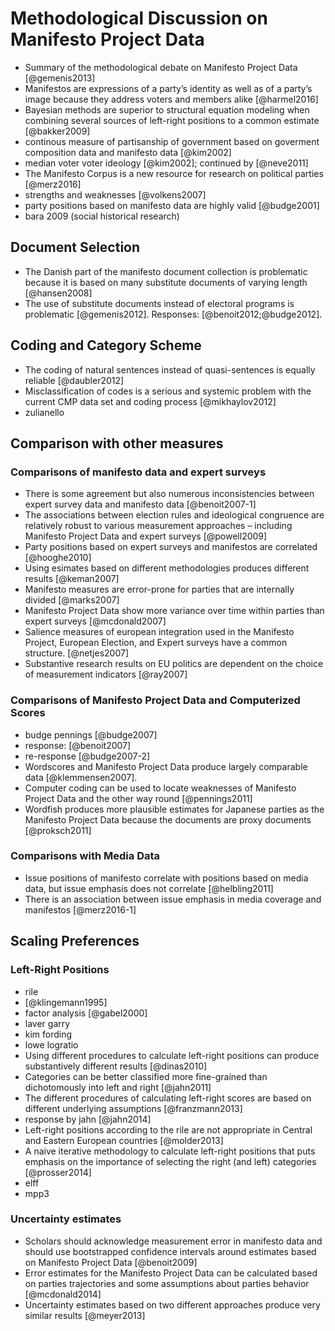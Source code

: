 # Methodological Discussion on Manifesto Project Data


* Summary of the methodological debate on Manifesto Project Data [@gemenis2013]
* Manifestos are expressions of a party's identity as well as of a party's image because they address voters and members alike [@harmel2016]
* Bayesian methods are superior to structural equation modeling when combining several sources of left-right positions to a common estimate [@bakker2009]
* continous measure of partisanship of government based on goverment composition data and manifesto data [@kim2002]
* median voter voter ideology [@kim2002]; continued by [@neve2011]
* The Manifesto Corpus is a new resource for research on political parties [@merz2016]
* strengths and weaknesses [@volkens2007]
* party positions based on manifesto data are highly valid [@budge2001]
* bara 2009 (social historical research)

## Document Selection

* The Danish part of the manifesto document collection is problematic because it is based on many substitute documents of varying length [@hansen2008]
* The use of substitute documents instead of electoral programs is problematic  [@gemenis2012]. Responses: [@benoit2012;@budge2012].


## Coding and Category Scheme

* The coding of natural sentences instead of quasi-sentences is equally reliable [@daubler2012] 
* Misclassification of codes is a serious and systemic problem with the current CMP data set and coding process [@mikhaylov2012]
* zulianello

## Comparison with other measures
### Comparisons of manifesto data and expert surveys
* There is some agreement but also numerous inconsistencies between expert survey data and manifesto data [@benoit2007-1]
* The associations between election rules and ideological congruence are relatively robust to various measurement approaches -- including Manifesto Project Data and expert surveys [@powell2009]
* Party positions based on expert surveys and manifestos are correlated [@hooghe2010]
* Using esimates based on different methodologies produces different results [@keman2007]
* Manifesto measures are error-prone for parties that are internally divided [@marks2007]
* Manifesto Project Data show more variance over time within parties than expert surveys [@mcdonald2007]
* Salience measures of european integration used in the Manifesto Project, European Election, and Expert surveys have a common structure. [@netjes2007]
* Substantive research results on EU politics are dependent on the choice of measurement indicators [@ray2007]


### Comparisons of Manifesto Project Data and Computerized Scores

* budge pennings [@budge2007]
* response: [@benoit2007]
* re-response [@budge2007-2]
* Wordscores and Manifesto Project Data produce largely comparable data [@klemmensen2007].
* Computer coding can be used to locate weaknesses of Manifesto Project Data and the other way round [@pennings2011]
* Wordfish produces more plausible estimates for Japanese parties as the Manifesto Project Data because the documents are proxy documents [@proksch2011]


### Comparisons with Media Data

* Issue positions of manifesto correlate with positions based on media data, but issue emphasis does not correlate [@helbling2011]
* There is an association between issue emphasis in media coverage and manifestos [@merz2016-1]

## Scaling Preferences

### Left-Right Positions
* rile
* [@klingemann1995]
* factor analysis [@gabel2000]
* laver garry
* kim fording
* lowe logratio
* Using different procedures to calculate left-right positions can produce substantively different results [@dinas2010]
* Categories can be better classified more fine-grained than dichotomously into left and right [@jahn2011]
* The different procedures of calculating left-right scores are based on different underlying assumptions [@franzmann2013]
* response by jahn [@jahn2014]
* Left-right positions according to the rile are not appropriate in Central and Eastern European countries [@molder2013]
* A naive iterative methodology to calculate left-right positions that puts emphasis on the importance of selecting the right (and left) categories [@prosser2014]
* elff
* mpp3


### Uncertainty estimates

* Scholars should acknowledge measurement error in manifesto data and should use bootstrapped confidence intervals around estimates based on Manifesto Project Data [@benoit2009]
* Error estimates for the Manifesto Project Data can be calculated based on parties trajectories and some assumptions about parties behavior [@mcdonald2014]
* Uncertainty estimates based on two different approaches produce very similar results [@meyer2013]


